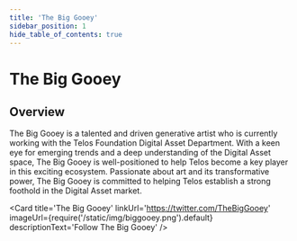 ---
title: 'The Big Gooey'
sidebar_position: 1
hide_table_of_contents: true
---


# The Big Gooey

## Overview

The Big Gooey is a talented and driven generative artist who is currently working with the Telos Foundation Digital Asset Department. 
With a keen eye for emerging trends and a deep understanding of the Digital Asset space, The Big Gooey is well-positioned to help Telos become a key player in this exciting ecosystem.
Passionate about art and its transformative power, The Big Gooey is committed to helping Telos establish a strong foothold in the Digital Asset market.

<Card
    title='The Big Gooey'
    linkUrl='https://twitter.com/TheBigGooey'
    imageUrl={require('/static/img/biggooey.png').default}
    descriptionText='Follow The Big Gooey'
/>